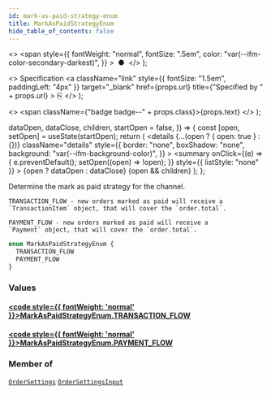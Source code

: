 ```yaml
---
id: mark-as-paid-strategy-enum
title: MarkAsPaidStrategyEnum
hide_table_of_contents: false
---
```


  <>
    <span
      style={{
        fontWeight: "normal",
        fontSize: ".5em",
        color: "var(--ifm-color-secondary-darkest)",
      }}
    >
      &nbsp;●&nbsp;
    </span>
  </>
);

  <>
    Specification
    <a
      className="link"
      style={{ fontSize: "1.5em", paddingLeft: "4px" }}
      target="\_blank"
      href={props.url}
      title={"Specified by " + props.url}
    >
      ⎘
    </a>
  </>
);

  <>
    <span className={"badge badge--" + props.class}>{props.text}</span>
  </>
);


  dataOpen,
  dataClose,
  children,
  startOpen = false,
}) => {
  const [open, setOpen] = useState(startOpen);
  return (
    <details
      {...(open ? { open: true } : {})}
      className="details"
      style={{
        border: "none",
        boxShadow: "none",
        background: "var(--ifm-background-color)",
      }}
    >
      <summary
        onClick={(e) => {
          e.preventDefault();
          setOpen((open) => !open);
        }}
        style={{ listStyle: "none" }}
      >
        {open ? dataOpen : dataClose}
      </summary>
      {open && children}
    </details>
  );
};

Determine the mark as paid strategy for the channel.

    TRANSACTION_FLOW - new orders marked as paid will receive a
    `TransactionItem` object, that will cover the `order.total`.

    PAYMENT_FLOW - new orders marked as paid will receive a
    `Payment` object, that will cover the `order.total`.

```graphql
enum MarkAsPaidStrategyEnum {
  TRANSACTION_FLOW
  PAYMENT_FLOW
}
```

### Values

#### [<code style={{ fontWeight: 'normal' }}>MarkAsPaidStrategyEnum.<b>TRANSACTION_FLOW</b></code>](#)

>

#### [<code style={{ fontWeight: 'normal' }}>MarkAsPaidStrategyEnum.<b>PAYMENT_FLOW</b></code>](#)

>

### Member of

[`OrderSettings`](../../../api-reference/miscellaneous/objects/order-settings) <Badge class="secondary" text="object"/><Bullet />[`OrderSettingsInput`](../../../api-reference/orders/inputs/order-settings-input) <Badge class="secondary" text="input"/>
